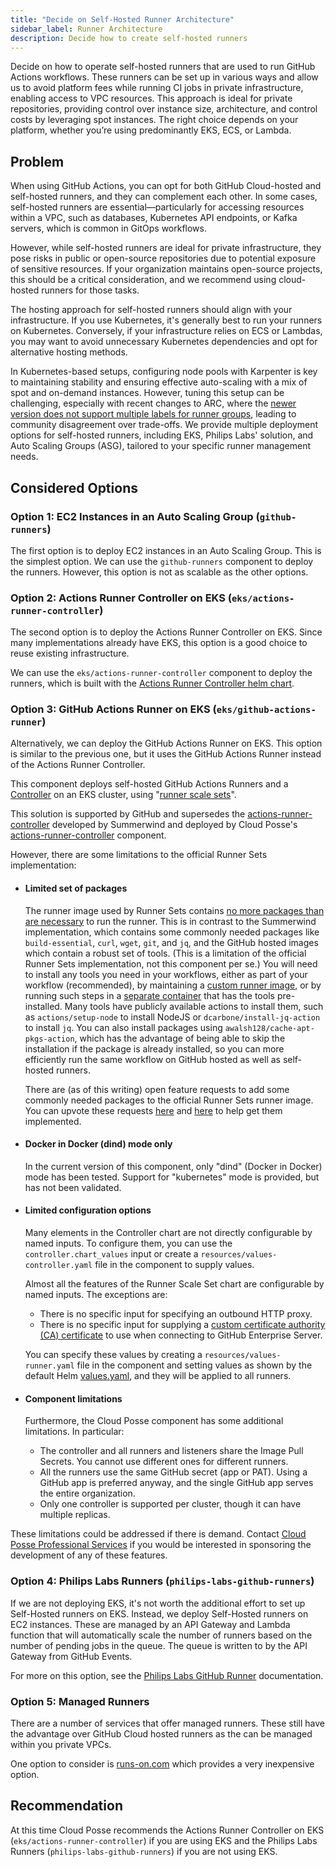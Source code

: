 ```yaml
---
title: "Decide on Self-Hosted Runner Architecture"
sidebar_label: Runner Architecture
description: Decide how to create self-hosted runners
---
```



<Intro>
Decide on how to operate self-hosted runners that are used to run GitHub Actions workflows. These runners can be set up in various ways and allow us to avoid platform fees while running CI jobs in private infrastructure, enabling access to VPC resources. This approach is ideal for private repositories, providing control over instance size, architecture, and control costs by leveraging spot instances. The right choice depends on your platform, whether you’re using predominantly EKS, ECS, or Lambda.
</Intro>

## Problem

When using GitHub Actions, you can opt for both GitHub Cloud-hosted and self-hosted runners, and they can complement each other. In some cases, self-hosted runners are essential—particularly for accessing resources within a VPC, such as databases, Kubernetes API endpoints, or Kafka servers, which is common in GitOps workflows.

However, while self-hosted runners are ideal for private infrastructure, they pose risks in public or open-source repositories due to potential exposure of sensitive resources. If your organization maintains open-source projects, this should be a critical consideration, and we recommend using cloud-hosted runners for those tasks.

The hosting approach for self-hosted runners should align with your infrastructure. If you use Kubernetes, it's generally best to run your runners on Kubernetes. Conversely, if your infrastructure relies on ECS or Lambdas, you may want to avoid unnecessary Kubernetes dependencies and opt for alternative hosting methods.

In Kubernetes-based setups, configuring node pools with Karpenter is key to maintaining stability and ensuring effective auto-scaling with a mix of spot and on-demand instances. However, tuning this setup can be challenging, especially with recent changes to ARC, where the [newer version does not support multiple labels for runner groups](https://github.com/actions/actions-runner-controller/issues/2445), leading to community disagreement over trade-offs. We provide multiple deployment options for self-hosted runners, including EKS, Philips Labs' solution, and Auto Scaling Groups (ASG), tailored to your specific runner management needs.

## Considered Options

### Option 1: EC2 Instances in an Auto Scaling Group (`github-runners`)

The first option is to deploy EC2 instances in an Auto Scaling Group. This is the simplest option. We can use the
`github-runners` component to deploy the runners. However, this option is not as scalable as the other options.

### Option 2: Actions Runner Controller on EKS (`eks/actions-runner-controller`)

The second option is to deploy the Actions Runner Controller on EKS. Since many implementations already have EKS, this
option is a good choice to reuse existing infrastructure.

We can use the `eks/actions-runner-controller` component to deploy the runners, which is built with the
[Actions Runner Controller helm chart](https://github.com/actions/actions-runner-controller).

### Option 3: GitHub Actions Runner on EKS (`eks/github-actions-runner`)

Alternatively, we can deploy the GitHub Actions Runner on EKS. This option is similar to the previous one, but it uses
the GitHub Actions Runner instead of the Actions Runner Controller.

This component deploys self-hosted GitHub Actions Runners and a
[Controller](https://docs.github.com/en/actions/hosting-your-own-runners/managing-self-hosted-runners-with-actions-runner-controller/quickstart-for-actions-runner-controller#introduction)
on an EKS cluster, using
"[runner scale sets](https://docs.github.com/en/actions/hosting-your-own-runners/managing-self-hosted-runners-with-actions-runner-controller/deploying-runner-scale-sets-with-actions-runner-controller#runner-scale-set)".

This solution is supported by GitHub and supersedes the
[actions-runner-controller](https://github.com/actions/actions-runner-controller/blob/master/docs/about-arc.md)
developed by Summerwind and deployed by Cloud Posse's
[actions-runner-controller](https://docs.cloudposse.com/components/library/aws/eks/actions-runner-controller/)
component.

However, there are some limitations to the official Runner Sets implementation:

- #### Limited set of packages

  The runner image used by Runner Sets contains [no more packages than are necessary](https://docs.github.com/en/actions/hosting-your-own-runners/managing-self-hosted-runners-with-actions-runner-controller/about-actions-runner-controller#about-the-runner-container-image) to run the runner. This is in contrast to the Summerwind implementation, which contains some commonly needed packages like `build-essential`, `curl`, `wget`, `git`, and `jq`, and the GitHub hosted images which contain a robust set of tools. (This is a limitation of the official Runner Sets implementation, not this component per se.) You will need to install any tools you need in your workflows, either as part of your workflow (recommended), by maintaining a [custom runner image](https://docs.github.com/en/actions/hosting-your-own-runners/managing-self-hosted-runners-with-actions-runner-controller/about-actions-runner-controller#creating-your-own-runner-image), or by running such steps in a [separate container](https://docs.github.com/en/actions/using-jobs/running-jobs-in-a-container) that has the tools pre-installed. Many tools have publicly available actions to install them, such as `actions/setup-node` to install NodeJS or `dcarbone/install-jq-action` to install `jq`. You can also install packages using `awalsh128/cache-apt-pkgs-action`, which has the advantage of being able to skip the installation if the package is already installed, so you can more efficiently run the same workflow on GitHub hosted as well as self-hosted runners.

  <Note title="Feature Requests">There are (as of this writing) open feature requests to add some commonly needed packages to the official Runner Sets runner image. You can upvote these requests [here](https://github.com/actions/actions-runner-controller/discussions/3168) and [here](https://github.com/orgs/community/discussions/80868) to help get them implemented.</Note>

- #### Docker in Docker (dind) mode only

  In the current version of this component, only "dind" (Docker in Docker) mode has been tested. Support for "kubernetes" mode is provided, but has not been validated.

- #### Limited configuration options

  Many elements in the Controller chart are not directly configurable by named inputs. To configure them, you can use the `controller.chart_values` input or create a `resources/values-controller.yaml` file in the component to supply values.

  Almost all the features of the Runner Scale Set chart are configurable by named inputs. The exceptions are:

  - There is no specific input for specifying an outbound HTTP proxy.
  - There is no specific input for supplying a [custom certificate authority (CA) certificate](https://docs.github.com/en/actions/hosting-your-own-runners/managing-self-hosted-runners-with-actions-runner-controller/deploying-runner-scale-sets-with-actions-runner-controller#custom-tls-certificates) to use when connecting to GitHub Enterprise Server.

  You can specify these values by creating a `resources/values-runner.yaml` file in the component and setting values as shown by the default Helm [values.yaml](https://github.com/actions/actions-runner-controller/blob/master/charts/gha-runner-scale-set/values.yaml), and they will be applied to all runners.

- #### Component limitations

  Furthermore, the Cloud Posse component has some additional limitations. In particular:

  - The controller and all runners and listeners share the Image Pull Secrets. You cannot use different ones for different
    runners.
  - All the runners use the same GitHub secret (app or PAT). Using a GitHub app is preferred anyway, and the single GitHub
    app serves the entire organization.
  - Only one controller is supported per cluster, though it can have multiple replicas.

These limitations could be addressed if there is demand. Contact [Cloud Posse Professional Services](https://cloudposse.com/professional-services/) if you would be interested in sponsoring the development of any of these features.

### Option 4: Philips Labs Runners (`philips-labs-github-runners`)

If we are not deploying EKS, it's not worth the additional effort to set up Self-Hosted runners on EKS. Instead, we deploy Self-Hosted runners on EC2 instances. These are managed by an API Gateway and Lambda function that will automatically scale the number of runners based on the number of pending jobs in the queue. The queue is written to by the API Gateway from GitHub Events.

For more on this option, see the [Philips Labs GitHub Runner](https://philips-labs.github.io/terraform-aws-github-runner/) documentation.

### Option 5: Managed Runners

There are a number of services that offer managed runners. These still have the advantage over GitHub Cloud hosted runners as the can be managed within you private VPCs.

One option to consider is [runs-on.com](https://runs-on.com/) which provides a very inexpensive option.

## Recommendation

At this time Cloud Posse recommends the Actions Runner Controller on EKS (`eks/actions-runner-controller`) if you are using EKS and the Philips Labs Runners (`philips-labs-github-runners`) if you are not using EKS.
